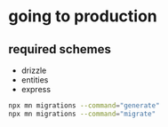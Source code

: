 # going to production

## required schemes

- drizzle
- entities
- express

```sh title="terminal"
npx mn migrations --command="generate"
npx mn migrations --command="migrate"
```
